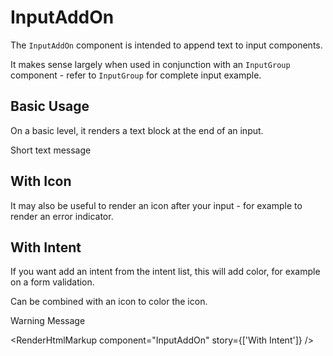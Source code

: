 
<Meta title="InputAddOn" component={InputAddOn} />

# InputAddOn

The `InputAddOn` component is intended to append text to input components.

It makes sense largely when used in conjunction with an `InputGroup` component - refer to `InputGroup` for complete input example.

<ArgsTable component={InputAddOn} />

## Basic Usage

On a basic level, it renders a text block at the end of an input.

<Canvas>
  <Story name="Basic Usage">
    <InputAddOn>Short text message</InputAddOn>
  </Story>
</Canvas>

<RenderHtmlMarkup component="InputAddOn" story="Basic Usage" />

## With Icon

It may also be useful to render an icon after your input - for example to render an error indicator.

<Canvas>
  <Story name="With Icon">
    <InputAddOn>
      <Icon icon="asterisk" />
    </InputAddOn>
  </Story>
</Canvas>

<RenderHtmlMarkup component="InputAddOn" story="With Icon" />

## With Intent

If you want add an intent from the intent list, this will add color, for example on a form validation.

Can be combined with an icon to color the icon.

<Canvas>
  <Story name="With Intent">
    <InputAddOn intent="danger">Warning Message</InputAddOn>
  </Story>
</Canvas>

<RenderHtmlMarkup component="InputAddOn" story={['With Intent']} />
